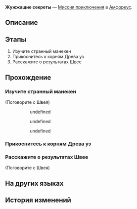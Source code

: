 {{Дополнить|Диалоги.}}
{{Миссия Инфобокс
|id              = 4015801
|Название        = 
|Изображение     = Миссия Освоения Жужжащие секреты.png
|Тип             = Миссия приключения
|События         = 
|Глава           = 
|Условия         = Завершена [[Миссия Освоения]] ''[[О гость издалека, услышь молитвы этого мира]]''
|Персонажи       = Первозданная Швея; Первопроходец
|СтартЛокация    = [[Амфореус]] — [[Вечный священный город Охема]]
|Локации         = Вечный священный город Охема
|Предыдущая      = 
|Следующая       = 
|Награды         = Звёздный нефрит*10; Кредиты*5 000
}}
'''Жужжащие секреты''' — [[Миссия приключения]] в [[Амфореус]].

==Описание==
{{Описание|<!--официальное описание из Перекрёстка судеб-->}}

==Этапы==
# Изучите странный манекен
# Прикоснитесь к корням Древа уз
# Расскажите о результатах Швее

==Прохождение==
{{Дополнить}}

===Изучите странный манекен===
{{Описание миссии|локация=Вечный священный город Охема|Манекен из золотых нитей выглядит так, словно только что прибыл с Пенаконии. Вас это заинтересовало. Что же это... Возможно, вы уже знаете ответ?}}
{{Диалог Начало}}

;(Поговорите с Швея)
<!--Unknown TalkSentence: 401553101-->
:<!--Unknown TalkSentence: 401553102-->
:<!--Unknown TalkSentence: 401553103-->
::{{Диалог|Стрелка}} undefined
::{{Диалог|Стрелка}} undefined
::{{Диалог|Стрелка}} undefined
:<!--Unknown TalkSentence: 401553105-->
:<!--Unknown TalkSentence: 401553110-->
:<!--Unknown TalkSentence: 401553111-->
:<!--Unknown TalkSentence: 401553112-->
<!--Unknown TalkSentence: 401553143-->
:<!--Unknown TalkSentence: 401553144-->
{{Диалог Конец}}

===Прикоснитесь к корням Древа уз===
{{Описание миссии|локация=Вечный священный город Охема|«Это творение Керкес связано с нитью романтики. Прикоснувшись к его корням, ты сможешь завязать узелок судьбы». Лёгкая загадка... Правда ведь?}}
{{Диалог Начало}}

{{Диалог Конец}}

===Расскажите о результатах Швее===
{{Описание миссии|локация=Вечный священный город Охема|Что сложного в ловле насекомых? Пора продемонстрировать Аглае свои таланты Первопроходца.}}
{{Диалог Начало}}

;(Поговорите с Швея)
:{{tx}}
{{Диалог Конец}}

==На других языках==
{{На других языках
|en   = Chirping Secret
|zhs  = 虫鸣秘闻
|zht  = 蟲鳴秘聞
|ja   = 虫鳴秘話
|ko   = 벌레들의 속삭임
|es   = El canto de los insectos
|fr   = Secrets du chant des insectes
|ru   = Жужжащие секреты
|th   = ความลับของเสียงแมลง
|vi   = Bí Mật Tiếng Côn Trùng
|de   = Das Geheimnis des Insektenzirpens
|id   = Rahasia Suara Serangga
|pt   = O Segredo do Canto dos Insetos
}}

==История изменений==
{{История изменений|3.0}}
